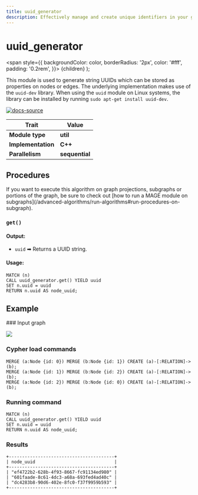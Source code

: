 ```yaml
---
title: uuid_generator
description: Effectively manage and create unique identifiers in your graph datasets with Memgraph's uuid_generator algorithm. Discover comprehensive documentation and expert instructions to learn how to use uuid_generator in your graphs.
---
```



# uuid_generator

  <span
    style={{
      backgroundColor: color,
      borderRadius: '2px',
      color: '#fff',
      padding: '0.2rem',
    }}>
    {children}
  </span>
);

This module is used to generate string UUIDs which can be stored as properties
on nodes or edges. The underlying implementation makes use of the `uuid-dev`
library. When using the `uuid` module on Linux systems, the library can be
installed by running `sudo apt-get install uuid-dev`.

[![docs-source](https://img.shields.io/badge/source-uuid-FB6E00?logo=github&style=for-the-badge)](https://github.com/memgraph/mage/blob/main/cpp/uuid_module/uuid_module.cpp)

| Trait               | Value                                                 |
| ------------------- | ----------------------------------------------------- |
| **Module type**     | <Highlight color="#FB6E00">**util**</Highlight>  |
| **Implementation**  | <Highlight color="#FB6E00">**C++**</Highlight>        |
| **Parallelism**     | <Highlight color="#FB6E00">**sequential**</Highlight> |

## Procedures

<Callout type="info">
If you want to execute this algorithm on graph projections, subgraphs or portions of the graph, be sure to check out [how to run a MAGE module on subgraphs](/advanced-algorithms/run-algorithms#run-procedures-on-subgraph).
</Callout>

### `get()`

#### Output:

* `uuid` ➡ Returns a UUID string.


#### Usage:
```cypher
MATCH (n)
CALL uuid_generator.get() YIELD uuid
SET n.uuid = uuid
RETURN n.uuid AS node_uuid;
```

## Example

<Steps>
### Input graph

![](/pages/advanced-algorithms/available-algorithms/uuid_generator/uuid-generator-1.png)

### Cypher load commands

```cypher
MERGE (a:Node {id: 0}) MERGE (b:Node {id: 1}) CREATE (a)-[:RELATION]->(b);
MERGE (a:Node {id: 1}) MERGE (b:Node {id: 2}) CREATE (a)-[:RELATION]->(b);
MERGE (a:Node {id: 2}) MERGE (b:Node {id: 0}) CREATE (a)-[:RELATION]->(b);
```

### Running command

```cypher
MATCH (n)
CALL uuid_generator.get() YIELD uuid
SET n.uuid = uuid
RETURN n.uuid AS node_uuid;
```

### Results

```plaintext
+----------------------------------------+
| node_uuid                              |
+----------------------------------------+
| "ef4722b2-628b-4f93-8667-fc91134ed980" |
| "601faade-8c61-4dc3-a68a-693fed4ad40c" |
| "dc4283b8-90d6-402e-8fc0-f37f9959b593" |
+----------------------------------------+
```
</Steps>
